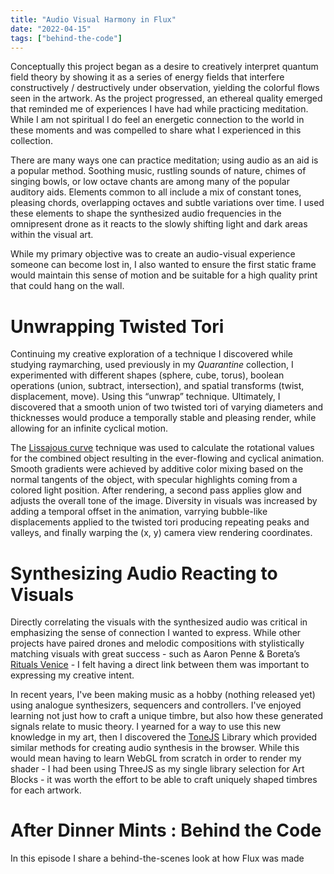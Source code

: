 ```yaml
---
title: "Audio Visual Harmony in Flux"
date: "2022-04-15"
tags: ["behind-the-code"]
---
```


Conceptually this project began as a desire to creatively interpret quantum field theory by showing it as a series of energy fields that interfere constructively / destructively under observation, yielding the colorful flows seen in the artwork. As the project progressed, an ethereal quality emerged that reminded me of experiences I have had while practicing meditation. While I am not spiritual I do feel an energetic connection to the world in these moments and was compelled to share what I experienced in this collection.

<ImageEmbed src="flux-oob-A.jpg" alt="Flux Out of Bounds A" width={1024} height={682} priority="true" />

There are many ways one can practice meditation; using audio as an aid is a popular method. Soothing music, rustling sounds of nature, chimes of singing bowls, or low octave chants are among many of the popular auditory aids. Elements common to all include a mix of constant tones, pleasing chords, overlapping octaves and subtle variations over time. I used these elements to shape the synthesized audio frequencies in the omnipresent drone as it reacts to the slowly shifting light and dark areas within the visual art.

<Grid cols={2} gap={8}>
    <ImageEmbed src="flux-oob-B.jpg" alt="Flux Out of Bounds B" width={1024} height={682} priority="true" />
    <ImageEmbed src="flux-oob-C.jpg" alt="Flux Out of Bounds C" width={1024} height={682} priority="true" />
</Grid>

While my primary objective was to create an audio-visual experience someone can become lost in, I also wanted to ensure the first static frame would maintain this sense of motion and be suitable for a high quality print that could hang on the wall.

# Unwrapping Twisted Tori

Continuing my creative exploration of a technique I discovered while studying raymarching, used previously in my _Quarantine_ collection, I experimented with different shapes (sphere, cube, torus), boolean operations (union, subtract, intersection), and spatial transforms (twist, displacement, move). Using this “unwrap” technique. Ultimately, I discovered that a smooth union of two twisted tori of varying diameters and thicknesses would produce a temporally stable and pleasing render, while allowing for an infinite cyclical motion.

<Grid cols={3} gap={8}>
    <ImageEmbed src="flux-unwrap-0.jpg" alt="Flux Unwrap 0" width={512} height={341} />
    <ImageEmbed src="flux-unwrap-1.jpg" alt="Flux Unwrap 1" width={512} height={341} />
    <ImageEmbed src="flux-unwrap-2.jpg" alt="Flux Unwrap 2" width={512} height={341} />
    <ImageEmbed src="flux-unwrap-3.jpg" alt="Flux Unwrap 3" width={512} height={341} />
    <ImageEmbed src="flux-unwrap-4.jpg" alt="Flux Unwrap 4" width={512} height={341} />
    <ImageEmbed src="flux-unwrap-5.jpg" alt="Flux Unwrap 5" width={512} height={341} />
</Grid>

The [Lissajous curve](https://en.wikipedia.org/wiki/Lissajous_curve) technique was used to calculate the rotational values for the combined object resulting in the ever-flowing and cyclical animation. Smooth gradients were achieved by additive color mixing based on the normal tangents of the object, with specular highlights coming from a colored light position. After rendering, a second pass applies glow and adjusts the overall tone of the image. Diversity in visuals was increased by adding a temporal offset in the animation, varrying bubble-like displacements applied to the twisted tori producing repeating peaks and valleys, and finally warping the (x, y) camera view rendering coordinates.

# Synthesizing Audio Reacting to Visuals

Directly correlating the visuals with the synthesized audio was critical in emphasizing the sense of connection I wanted to express. While other projects have paired drones and melodic compositions with stylistically matching visuals with great success - such as Aaron Penne & Boreta’s [Rituals Venice](https://www.artblocks.io/collections/presents/projects/0xa7d8d9ef8d8ce8992df33d8b8cf4aebabd5bd270/172) - I felt having a direct link between them was important to expressing my creative intent.

<ImageEmbed src="flux-oob-D.jpg" alt="Flux Out of Bounds D" width={2048} height={1365} />

In recent years, I've been making music as a hobby (nothing released yet) using analogue synthesizers, sequencers and controllers. I've enjoyed learning not just how to craft a unique timbre, but also how these generated signals relate to music theory. I yearned for a way to use this new knowledge in my art, then I discovered the [ToneJS](https://tonejs.github.io/) Library which provided similar methods for creating audio synthesis in the browser. While this would mean having to learn WebGL from scratch in order to render my shader - I had been using ThreeJS as my single library selection for Art Blocks - it was worth the effort to be able to craft uniquely shaped timbres for each artwork.

<Grid cols={3} gap={8}>
    <ImageEmbed
        src="flux-unwrap-0.jpg"
        alt="Flux Unwrap 0"
        width={1024}
        height={682}
        cardTitle="Luminance Render"
        cardContent="The first step in producing audio from the visuals was to render luminance to a fixed low resolution texture buffer that I could then read from to drive other values in the virtual synthesizer (like a CV connection)"
    />
    <ImageEmbed
        src="flux-unwrap-1.jpg"
        alt="Flux Unwrap 1"
        width={1024}
        height={682}
        cardTitle="Bands for Chord Notes"
        cardContent="Each edition selects a major chord that contains a low root note, a 3 note chord in the mid-range, and an extra 5th & 7th in higher octaves. These 6 notes then use sample data within pixel bands as shown."
    />
    <ImageEmbed
        src="flux-unwrap-2.jpg"
        alt="Flux Unwrap 2"
        width={1024}
        height={682}
        cardTitle="Sample Chunked Averages"
        cardContent="Each note band is then chunked into eight equally sized blocks and averaged to serve as the 'raw' sample data that are mapped to various elements of the synthesizer configuration. Normalized to 0-1 range."
    />
</Grid>

# After Dinner Mints : Behind the Code

In this episode I share a behind-the-scenes look at how Flux was made

<VideoEmbed id="K05P2oqXZKE" />
